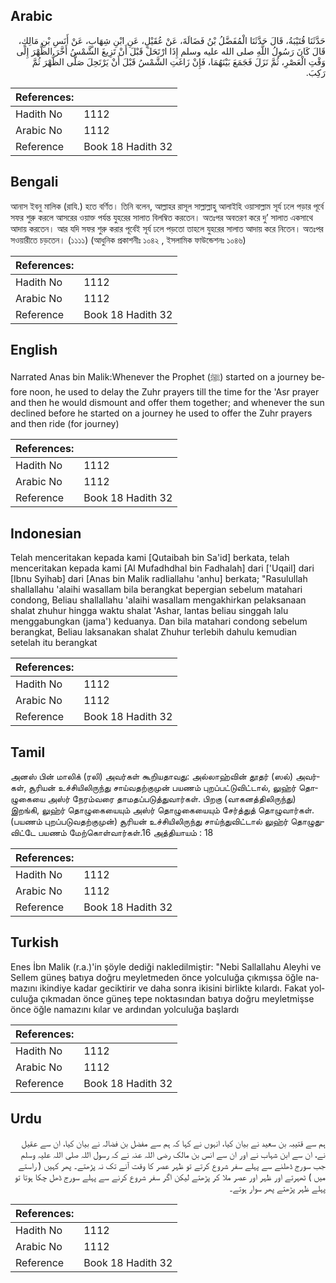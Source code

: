 ## Arabic


<div dir="rtl" lang="ar" style={{fontSize:'larger',backgroundColor:'#f8f9fa',padding:20}}>
حَدَّثَنَا قُتَيْبَةُ، قَالَ حَدَّثَنَا الْمُفَضَّلُ بْنُ فَضَالَةَ، عَنْ عُقَيْلٍ، عَنِ ابْنِ شِهَابٍ، عَنْ أَنَسِ بْنِ مَالِكٍ، قَالَ كَانَ رَسُولُ اللَّهِ صلى الله عليه وسلم إِذَا ارْتَحَلَ قَبْلَ أَنْ تَزِيغَ الشَّمْسُ أَخَّرَ الظُّهْرَ إِلَى وَقْتِ الْعَصْرِ، ثُمَّ نَزَلَ فَجَمَعَ بَيْنَهُمَا، فَإِنْ زَاغَتِ الشَّمْسُ قَبْلَ أَنْ يَرْتَحِلَ صَلَّى الظُّهْرَ ثُمَّ رَكِبَ‏.‏
</div>
<div style={{backgroundColor:'#f8f9fa',padding:20, marginBottom: 10}}><table> <thead> <tr> <th>References:</th> <th></th> </tr> </thead> <tbody><tr><td>Hadith No</td><td>1112</td></tr><tr><td>Arabic No</td><td>1112</td></tr><tr><td>Reference</td><td>Book 18 Hadith 32</td></tr></tbody></table></div>

## Bengali


<div dir="ltr" lang="bn" style={{fontSize:'larger',backgroundColor:'#f8f9fa',padding:20}}>
আনাস ইবনু মালিক (রাযি.) হতে বর্ণিত। তিনি বলেন, আল্লাহর রাসূল সাল্লাল্লাহু আলাইহি ওয়াসাল্লাম সূর্য ঢলে পড়ার পূর্বে সফর শুরু করলে আসরের ওয়াক্ত পর্যন্ত যুহরের সালাত বিলম্বিত করতেন। অতঃপর অবতরণ করে দু’ সালাত একসাথে আদায় করতেন। আর যদি সফর শুরু করার পূর্বেই সূর্য ঢলে পড়তো তাহলে যুহরের সালাত আদায় করে নিতেন। অতঃপর সওয়ারীতে চড়তেন। (১১১১) (আধুনিক প্রকাশনীঃ ১০৪২ , ইসলামিক ফাউন্ডেশনঃ ১০৪৬)
</div>
<div style={{backgroundColor:'#f8f9fa',padding:20, marginBottom: 10}}><table> <thead> <tr> <th>References:</th> <th></th> </tr> </thead> <tbody><tr><td>Hadith No</td><td>1112</td></tr><tr><td>Arabic No</td><td>1112</td></tr><tr><td>Reference</td><td>Book 18 Hadith 32</td></tr></tbody></table></div>

## English


<div dir="ltr" lang="en" style={{fontSize:'larger',backgroundColor:'#f8f9fa',padding:20}}>
Narrated Anas bin Malik:Whenever the Prophet (ﷺ) started on a journey before noon, he used to delay the Zuhr prayers till the time for the 'Asr prayer and then he would dismount and offer them together; and whenever the sun declined before he started on a journey he used to offer the Zuhr prayers and then ride (for journey)
</div>
<div style={{backgroundColor:'#f8f9fa',padding:20, marginBottom: 10}}><table> <thead> <tr> <th>References:</th> <th></th> </tr> </thead> <tbody><tr><td>Hadith No</td><td>1112</td></tr><tr><td>Arabic No</td><td>1112</td></tr><tr><td>Reference</td><td>Book 18 Hadith 32</td></tr></tbody></table></div>

## Indonesian


<div dir="ltr" lang="id" style={{fontSize:'larger',backgroundColor:'#f8f9fa',padding:20}}>
Telah menceritakan kepada kami [Qutaibah bin Sa'id] berkata, telah menceritakan kepada kami [Al Mufadhdhal bin Fadhalah] dari ['Uqail] dari [Ibnu Syihab] dari [Anas bin Malik radliallahu 'anhu] berkata; "Rasulullah shallallahu 'alaihi wasallam bila berangkat bepergian sebelum matahari condong, Beliau shallallahu 'alaihi wasallam mengakhirkan pelaksanaan shalat zhuhur hingga waktu shalat 'Ashar, lantas beliau singgah lalu menggabungkan (jama') keduanya. Dan bila matahari condong sebelum berangkat, Beliau laksanakan shalat Zhuhur terlebih dahulu kemudian setelah itu berangkat
</div>
<div style={{backgroundColor:'#f8f9fa',padding:20, marginBottom: 10}}><table> <thead> <tr> <th>References:</th> <th></th> </tr> </thead> <tbody><tr><td>Hadith No</td><td>1112</td></tr><tr><td>Arabic No</td><td>1112</td></tr><tr><td>Reference</td><td>Book 18 Hadith 32</td></tr></tbody></table></div>

## Tamil


<div dir="ltr" lang="ta" style={{fontSize:'larger',backgroundColor:'#f8f9fa',padding:20}}>
அனஸ் பின் மாலிக் (ரலி) அவர்கள் கூறியதாவது: அல்லாஹ்வின் தூதர் (ஸல்) அவர்கள், சூரியன் உச்சியிலிருந்து சாய்வதற்குமுன் பயணம் புறப்பட்டுவிட்டால், லுஹ்ர் தொழுகையை அஸ்ர் நேரம்வரை தாமதப்படுத்துவார்கள். பிறகு (வாகனத்திலிருந்து) இறங்கி, லுஹ்ர் தொழுகையையும் அஸ்ர் தொழுகையையும் சேர்த்துத் தொழுவார்கள். (பயணம் புறப்படுவதற்குமுன்) சூரியன் உச்சியிலிருந்து சாய்ந்துவிட்டால் லுஹ்ர் தொழுதுவிட்டே பயணம் மேற்கொள்வார்கள்.16 அத்தியாயம் : 18
</div>
<div style={{backgroundColor:'#f8f9fa',padding:20, marginBottom: 10}}><table> <thead> <tr> <th>References:</th> <th></th> </tr> </thead> <tbody><tr><td>Hadith No</td><td>1112</td></tr><tr><td>Arabic No</td><td>1112</td></tr><tr><td>Reference</td><td>Book 18 Hadith 32</td></tr></tbody></table></div>

## Turkish


<div dir="ltr" lang="tr" style={{fontSize:'larger',backgroundColor:'#f8f9fa',padding:20}}>
Enes İbn Malik (r.a.)'in şöyle dediği nakledilmiştir: "Nebi Sallallahu Aleyhi ve Sellem güneş batıya doğru meyletmeden önce yolculuğa çıkmışsa öğle na­mazını ikindiye kadar geciktirir ve daha sonra ikisini birlikte kılardı. Fakat yol­culuğa çıkmadan önce güneş tepe noktasından batıya doğru meyletmişse önce öğle namazını kılar ve ardından yolculuğa başlardı
</div>
<div style={{backgroundColor:'#f8f9fa',padding:20, marginBottom: 10}}><table> <thead> <tr> <th>References:</th> <th></th> </tr> </thead> <tbody><tr><td>Hadith No</td><td>1112</td></tr><tr><td>Arabic No</td><td>1112</td></tr><tr><td>Reference</td><td>Book 18 Hadith 32</td></tr></tbody></table></div>

## Urdu


<div dir="rtl" lang="ur" style={{fontSize:'larger',backgroundColor:'#f8f9fa',padding:20}}>
ہم سے قتیبہ بن سعید نے بیان کیا، انہوں نے کہا کہ ہم سے مفضل بن فضالہ نے بیان کیا، ان سے عقیل نے، ان سے ابن شہاب نے اور ان سے انس بن مالک رضی اللہ عنہ نے کہ رسول اللہ صلی اللہ علیہ وسلم جب سورج ڈھلنے سے پہلے سفر شروع کرتے تو ظہر عصر کا وقت آنے تک نہ پڑھتے۔ پھر کہیں ( راستے میں ) ٹھہرتے اور ظہر اور عصر ملا کر پڑھتے لیکن اگر سفر شروع کرنے سے پہلے سورج ڈھل چکا ہوتا تو پہلے ظہر پڑھتے پھر سوار ہوتے۔
</div>
<div style={{backgroundColor:'#f8f9fa',padding:20, marginBottom: 10}}><table> <thead> <tr> <th>References:</th> <th></th> </tr> </thead> <tbody><tr><td>Hadith No</td><td>1112</td></tr><tr><td>Arabic No</td><td>1112</td></tr><tr><td>Reference</td><td>Book 18 Hadith 32</td></tr></tbody></table></div>